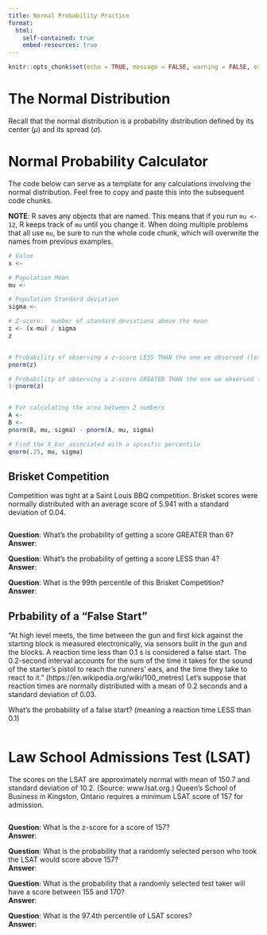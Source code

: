 ```yaml
---
title: Normal Probability Practice
format:
  html:
    self-contained: true
    embed-resources: true
---
```

```r
knitr::opts_chunk$set(echo = TRUE, message = FALSE, warning = FALSE, error = TRUE)
```


# The Normal Distribution

Recall that the normal distribution is a probability distribution defined by its center ($\mu$) and its spread ($\sigma$).  


# Normal Probability Calculator

The code below can serve as a template for any calculations involving the normal distribution.  Feel free to copy and paste this into the subsequent code chunks.  

__NOTE__:  R saves any objects that are named.  This means that if you run `mu <- 12`, R keeps track of `mu` until you change it.  When doing multiple problems that all use `mu`, be sure to run the whole code chunk, which will overwrite the names from previous examples.  

```r

# Value
x <- 

# Population Mean
mu <- 

# Population Standard deviation
sigma <- 

# Z-score:  number of standard deviations above the mean
z <- (x-mu) / sigma
z


# Probability of observing a z-score LESS THAN the one we observed (left tail)
pnorm(z)

# Probability of observing a z-score GREATER THAN the one we observed (Right Tail)
1-pnorm(z)


# For calculating the area between 2 numbers
A <- 
B <- 
pnorm(B, mu, sigma) - pnorm(A, mu, sigma)

# Find the X_bar associated with a spceific percentile
qnorm(.25, mu, sigma)

```


## Brisket Competition

Competition was tight at a Saint Louis BBQ competition.  Brisket scores were normally distributed with an average score of 5.941 with a standard deviation of 0.04.  

```r

```

__Question__: What's the probability of getting a score GREATER than 6?  
__Answer__:  


__Question__: What's the probability of getting a score LESS than 4?  
__Answer__:  

__Question__:  What is the 99th percentile of this Brisket Competition?  
__Answer__:  


## Prbability of a "False Start"

“At high level meets, the time between the gun and first kick against the starting block is measured electronically, via sensors built in the gun and the blocks. A reaction time less than 0.1 s is considered a false start. The 0.2-second interval accounts for the sum of the time it takes for the sound of the starter's pistol to reach the runners' ears, and the time they take to react to it.” (https://en.wikipedia.org/wiki/100_metres) 
Let's suppose that reaction times are normally distributed with a mean of 0.2 seconds and a standard deviation of 0.03.  

What's the probability of a false start? (meaning a reaction time LESS than 0.1)

```r

```


# Law School Admissions Test (LSAT)

The scores on the LSAT are approximately normal with mean of 150.7 and standard deviation of 10.2. (Source: www.lsat.org.) Queen's School of Business in Kingston, Ontario requires a minimum LSAT score of 157 for admission.  

```r

```

__Question__:  What is the z-score for a score of 157?  
__Answer__:  


__Question__: What is the probability that a randomly selected person who took the LSAT would score above 157?  
__Answer__:  


__Question__:  What is the probability that a randomly selected test taker will have a score between 155 and 170?  
__Answer__:  


__Question__:  What is the 97.4th percentile of LSAT scores?  
__Answer__:  






